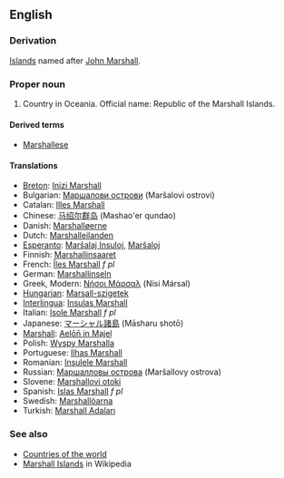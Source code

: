 ==English==
===Derivation===
[[Island]]s named after [[w:History of the Marshall Islands|John Marshall]].

===Proper noun===
# Country in Oceania. Official name: Republic of the Marshall Islands.

====Derived terms====
*[[Marshallese]]

====Translations====
*[[Breton]]: [[Inizi Marshall]]
*Bulgarian: [[Маршалови острови]] (Maršalovi ostrovi)
*Catalan: [[Illes Marshall]]
*Chinese: [[马绍尔群岛]] (Mashao'er qundao)
*Danish: [[Marshalløerne]]
*Dutch: [[Marshalleilanden]]
*[[Esperanto]]: [[Marŝalaj Insuloj]], [[Marŝaloj]]
*Finnish: [[Marshallinsaaret]]
*French: [[Îles Marshall]] ''f pl''
*German: [[Marshallinseln]]
*Greek, Modern: [[Νήσοι Μάρσαλ]] (Nísi Mársal)
*[[Hungarian]]: [[Marsall-szigetek]]
*[[Interlingua]]: [[Insulas Marshall]]
*Italian: [[Isole Marshall]] ''f pl''
*Japanese: [[マーシャル諸島]] (Māsharu shotō)
*[[Marshall]]: [[Aelōn̄ in M̧ajeļ]]
*Polish: [[Wyspy Marshalla]]
*Portuguese: [[Ilhas Marshall]]
*Romanian: [[Insulele Marshall]]
*Russian: [[Маршалловы острова]] (Maršallovy ostrova)
*Slovene: [[Marshallovi otoki]]
*Spanish: [[Islas Marshall]] ''f pl''
*Swedish: [[Marshallöarna]]
*Turkish: [[Marshall Adaları]]

===See also===
*[[Countries of the world]]
*[[w:Marshall Islands|Marshall Islands]] in Wikipedia